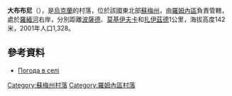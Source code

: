 {{coord|50|50|53|N|33|15|29|E|scale:100000|display=title}}

'''大布布尼'''（{{lang-uk|Великі Бубни}}），是[[烏克蘭|烏克蘭]]的村落，位於該國東北部[[蘇梅州|蘇梅州]]，由[[羅姆內區|羅姆內區]]負責管轄，處於[[羅緬河|羅緬河]]右岸，分別距離[[波薩德_(羅姆內區)|波薩德]]、[[莫基伊夫卡_(羅姆內區)|莫基伊夫卡]]和[[扎伊茲德_(羅姆內區)|扎伊茲德]]1公里，海拔高度142米，2001年人口1,328。

==參考資料==
*[http://weather.in.ua/ua/symskaja/2939 Погода в селі ]{{Wayback|url=http://weather.in.ua/ua/symskaja/2939 |date=20111219222057 }}

{{DEFAULTSORT:Великі Бубни}}
[[Category:蘇梅州村落|Category:蘇梅州村落]]
[[Category:羅姆內區村落|Category:羅姆內區村落]]


{{Sumy-geo-stub}}